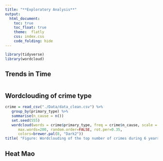 ```yaml
---
title: "**Exploratory Analysis**"
output: 
  html_document:
    toc: true
    toc_float: true
    theme:  flatly
    css: index.css
    code_folding: hide
---
```

```r
library(tidyverse)
library(wordcloud)
```


## **Trends in Time**
```r

```


## **Wordclouding of crime type**
```r
crime = read_csv("./Data/data_clean.csv") %>%
   group_by(primary_type) %>% 
   summarise(n_cause = n())
   set.seed(555)
   wordcloud(words = crime$primary_type, freq = crime$n_cause, scale = c(3, .8), min.freq = 1,
      max.words=200, random.order=FALSE, rot.per=0.35, 
      colors=brewer.pal(8, "Dark2"))
title( "Figure: Wordclouding of the top number of crimes during 6 years")


```
 
 
## **Heat Mao**
```r

```

 

